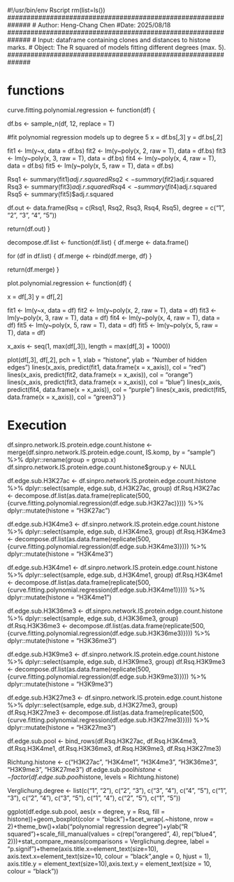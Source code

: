 #!/usr/bin/env Rscript
rm(list=ls())
##############################################################
# Author: Heng-Chang Chen
#Date: 2025/08/18
##############################################################
# Input: dataframe containing clones and distances to histone marks.
# Object: The R squared of models fitting different degrees (max. 5).
##############################################################

# functions

curve.fitting.polynomial.regression <- function(df) {
  
  df.bs <- sample_n(df, 12, replace = T)
  
  #fit polynomial regression models up to degree 5
  x = df.bs[,3]
  y = df.bs[,2]

  fit1 <- lm(y~x, data = df.bs)
  fit2 <- lm(y~poly(x, 2, raw = T), data = df.bs)
  fit3 <- lm(y~poly(x, 3, raw = T), data = df.bs)
  fit4 <- lm(y~poly(x, 4, raw = T), data = df.bs)
  fit5 <- lm(y~poly(x, 5, raw = T), data = df.bs)
  
  Rsq1 <- summary(fit1)$adj.r.squared
  Rsq2 <- summary(fit2)$adj.r.squared
  Rsq3 <- summary(fit3)$adj.r.squared
  Rsq4 <- summary(fit4)$adj.r.squared
  Rsq5 <- summary(fit5)$adj.r.squared
  
  df.out <- data.frame(Rsq = c(Rsq1, Rsq2, Rsq3, Rsq4, Rsq5), degree = c("1", "2", "3", "4", "5"))
  
  return(df.out)
}

decompose.df.list <- function(df.list) {
  df.merge <- data.frame()
  
  for (df in df.list) {
    df.merge <- rbind(df.merge, df)
  }
  
  return(df.merge)
}

plot.polynomial.regression <- function(df) {

  x = df[,3]
  y = df[,2]
  
  fit1 <- lm(y~x, data = df)
  fit2 <- lm(y~poly(x, 2, raw = T), data = df)
  fit3 <- lm(y~poly(x, 3, raw = T), data = df)
  fit4 <- lm(y~poly(x, 4, raw = T), data = df)
  fit5 <- lm(y~poly(x, 5, raw = T), data = df) 
  fit5 <- lm(y~poly(x, 5, raw = T), data = df)
  
  x_axis <- seq(1, max(df[,3]), length = max(df[,3] + 1000))
  
  plot(df[,3], df[,2], pch = 1, xlab = "histone", ylab = "Number of hidden edges")
  lines(x_axis, predict(fit1, data.frame(x = x_axis)), col = "red")
  lines(x_axis, predict(fit2, data.frame(x = x_axis)), col = "orange")
  lines(x_axis, predict(fit3, data.frame(x = x_axis)), col = "blue")
  lines(x_axis, predict(fit4, data.frame(x = x_axis)), col = "purple")
  lines(x_axis, predict(fit5, data.frame(x = x_axis)), col = "green3")
}

# Execution

df.sinpro.network.IS.protein.edge.count.histone <- merge(df.sinpro.network.IS.protein.edge.count, IS.komp, by = "sample") %>% dplyr::rename(group = group.x)
df.sinpro.network.IS.protein.edge.count.histone$group.y <- NULL

df.edge.sub.H3K27ac <- df.sinpro.network.IS.protein.edge.count.histone %>% dplyr::select(sample, edge.sub, d.H3K27ac, group)
df.Rsq.H3K27ac <- decompose.df.list(as.data.frame(replicate(500, {curve.fitting.polynomial.regression(df.edge.sub.H3K27ac)}))) %>% dplyr::mutate(histone = "H3K27ac")

df.edge.sub.H3K4me3 <- df.sinpro.network.IS.protein.edge.count.histone %>% dplyr::select(sample, edge.sub, d.H3K4me3, group)
df.Rsq.H3K4me3 <- decompose.df.list(as.data.frame(replicate(500, {curve.fitting.polynomial.regression(df.edge.sub.H3K4me3)}))) %>% dplyr::mutate(histone = "H3K4me3")

df.edge.sub.H3K4me1 <- df.sinpro.network.IS.protein.edge.count.histone %>% dplyr::select(sample, edge.sub, d.H3K4me1, group)
df.Rsq.H3K4me1 <- decompose.df.list(as.data.frame(replicate(500, {curve.fitting.polynomial.regression(df.edge.sub.H3K4me1)}))) %>% dplyr::mutate(histone = "H3K4me1")

df.edge.sub.H3K36me3 <- df.sinpro.network.IS.protein.edge.count.histone %>% dplyr::select(sample, edge.sub, d.H3K36me3, group)
df.Rsq.H3K36me3 <- decompose.df.list(as.data.frame(replicate(500, {curve.fitting.polynomial.regression(df.edge.sub.H3K36me3)}))) %>% dplyr::mutate(histone = "H3K36me3")

df.edge.sub.H3K9me3 <- df.sinpro.network.IS.protein.edge.count.histone %>% dplyr::select(sample, edge.sub, d.H3K9me3, group)
df.Rsq.H3K9me3 <- decompose.df.list(as.data.frame(replicate(500, {curve.fitting.polynomial.regression(df.edge.sub.H3K9me3)}))) %>% dplyr::mutate(histone = "H3K9me3")

df.edge.sub.H3K27me3 <- df.sinpro.network.IS.protein.edge.count.histone %>% dplyr::select(sample, edge.sub, d.H3K27me3, group)
df.Rsq.H3K27me3 <- decompose.df.list(as.data.frame(replicate(500, {curve.fitting.polynomial.regression(df.edge.sub.H3K27me3)}))) %>% dplyr::mutate(histone = "H3K27me3")

df.edge.sub.pool <- bind_rows(df.Rsq.H3K27ac, df.Rsq.H3K4me3, df.Rsq.H3K4me1, df.Rsq.H3K36me3, df.Rsq.H3K9me3, df.Rsq.H3K27me3)

Richtung.histone <- c("H3K27ac", "H3K4me1", "H3K4me3", "H3K36me3", "H3K9me3", "H3K27me3")
df.edge.sub.pool$histone <- factor(df.edge.sub.pool$histone, levels = Richtung.histone)

Verglichung.degree <- list(c("1", "2"), c("2", "3"), c("3", "4"), c("4", "5"), c("1", "3"), c("2", "4"), c("3", "5"), c("1", "4"), c("2", "5"), c("1", "5"))

ggplot(df.edge.sub.pool, aes(x = degree, y = Rsq, fill = histone))+geom_boxplot(color = "black")+facet_wrap(.~histone, nrow = 2)+theme_bw()+xlab("polynomial regression degree")+ylab("R squared")+scale_fill_manual(values = c(rep("orangered", 4), rep("blue4", 2)))+stat_compare_means(comparisons = Verglichung.degree, label = "p.signif")+theme(axis.title.x=element_text(size=10), axis.text.x=element_text(size=10, colour = "black",angle = 0, hjust = 1), axis.title.y = element_text(size=10),axis.text.y = element_text(size = 10, colour = "black"))
